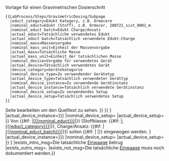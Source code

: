 <noinclude>
{{LabProcess/Step/Subpage/Template
  |form=Form:{{BASEPAGENAME}}
  |template=Template:{{BASEPAGENAME}}
  |status=Complete
  |version=3.0
}}

Vorlage für einen Gravimetrischen Dosierschritt

<pre>
{{LabProcess/Steps/GravimetricDosing/Subpage
  |educt_category=Edukt Kategory, z.B. Ormocere
  |nominal_educt=Edukt (Stoff), z.B. Ormocer, 200721_sist_0001_m
  |nominal_educt batch=Edukt Charge/Ansatz
  |actual_educt=Tatsächliche verwendetes Edukt
  |actual_educt batch=Tatsächlich verwendete Edukt-Charge
  |nominal_mass=Massenvorgabe
  |nominal_mass_unit=Einheit der Massenvorgabe
  |actual_mass=Tatsächliche Masse
  |actual_mass_unit=Einheit der tatsächlichen Masse
  |nominal_device=Vorgabe für verwendetes Gerät
  |actual_device=Tätsächlich verwendetes Gerät
  |device_category=Gerätekategorie
  |nominal_device_type=Zu verwendender Gerätetyp
  |actual_device_type=Tatsächlich verwendeter Gerättyp
  |nominal_device_instance=Zu verwendende Gerätinstanz
  |actual_device_instance=Tatsächlich verwendete Gerätinstanz
  |nominal_device_setup=Zu verwendendes Setup
  |actual_device_setup=Tatsächlich verwendetes Setup
}}

</pre>
Seite bearbeiten um den Quelltext zu sehen.
</noinclude>
<includeonly>
<!-- PARAMETER -->
{{LabProcess/Parameter
   |name=Einwaage |type=Sollwert |attribute=Masse 
   |value={{#if: {{{nominal_mass|}}} | {{{nominal_mass|}}}{{{nominal_mass_unit|}}} }}
}}<!--
-->{{LabProcess/Parameter
   |name=Einwaage 
   |type=Istwert 
   |attribute=Masse
   |value={{#if: {{{actual_mass|}}} | {{{actual_mass|}}}{{{actual_mass_unit|}}} }}
}}<!--
-->{{LabProcess/Parameter
   |name=Edukt |type=Sollwert |attribute=Edukt Kategorie |value={{{educt_category|}}}
}}<!--
-->{{LabProcess/Parameter
   |name=Edukt |type=Sollwert |attribute=Edukt |value={{{nominal_educt|}}}
}}<!--
-->{{LabProcess/Parameter
   |name=Edukt |type=Istwert |attribute=Edukt |value={{{actual_educt|}}}
}}<!--
-->{{LabProcess/Parameter
   |name=Edukt Charge |type=Sollwert |attribute=Edukt Charge |value={{{nominal_educt_batch|}}}
}}<!--
-->{{LabProcess/Parameter
   |name=Edukt Charge |type=Istwert |attribute=Edukt Charge |value={{{actual_educt_batch|}}}
}}<!--
-->{{LabProcess/Parameter/Device
|prefix=
|suffix=
|device_category={{{device_category|}}}
|nominal_device_type={{{nominal_device_type|}}}
|actual_device_type={{{actual_device_type|}}}
|nominal_device_instance={{{nominal_device_instance|{{{nominal_device|}}}}}}
|actual_device_instance={{{actual_device_instance|{{{actual_device|}}}}}}
|nominal_device_setup={{{nominal_device_setup|}}}
|actual_device_setup={{{actual_device_setup|}}}
}}<!--
--><!-- BESCHREIBUNG (Dubliziert in Unterseitenvorlage) -->
Von {{#if: {{{nominal_educt|}}}|[[{{{nominal_educt}}}]]|{{Message/NotDefined}}}} 
(Stoffklasse: {{#if: {{{educt_category|}}}|[[:{{{educt_category}}}]]|{{Message/NotDefined}}}}, Charge/Ansatz: {{#if: {{{nominal_educt_batch|}}}|[[{{{nominal_educt_batch}}}]]|{{Message/NotDefined}}}}) 
sollen
{{#if: {{{nominal_mass|}}}|{{{nominal_mass}}} {{{nominal_mass unit}}}|{{Message/NotDefined}}}} 
eingewogen werden.
{{LabProcess/Query/DeviceParam
|intro=Als Gerät soll
|outro=verwendet werden.
|prefix=
|suffix=
|process_step_name={{{name|}}}
|device_category={{{device_category|}}}
|nominal_device_type={{{nominal_device_type|}}}
|actual_device_type={{{actual_device_type|}}}
|nominal_device_instance={{{nominal_device_instance|{{{nominal_device|}}}}}}
|actual_device_instance={{{actual_device_instance|{{{actual_device|}}}}}}
|nominal_device_setup={{{nominal_device_setup|}}}
|actual_device_setup={{{actual_device_setup|}}}
}}
{{LabProcess/Query/GenericParam
|process_step_name={{{name|}}}
|parameter_name=Einwaage
|parameter_unit={{{actual_mass_unit|{{{nominal_mass_unit}}}}}}
|exists_intro_msg=Die tatsächliche [[Einwaage]] betrug
|exists_outro_msg=.
|exists_not_msg=Die tatsächliche [[Einwaage]] muss noch dokumentiert werden.}}
{{LabProcess/Query/GenericParam
|process_step_name={{{name|}}}
|parameter_name=Edukt Charge
|exists_intro_msg=Die tatsächliche verwendete [[Edukt Charge]] war
|exists_outro_msg=.
|exists_not_msg=Die tatsächliche [[Edukt Charge]] muss noch dokumentiert werden.}}
<!--
-->{{LabProcess/Step/Footer
|specific_template=Template:LabProcess/Steps/GravimetricDosing/Subpage
}}
</includeonly>
